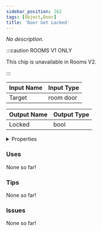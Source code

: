 ```yaml
---
sidebar_position: 162
tags: [Object,Door]
title: 'Door Get Locked'
---
```


*No description.*



:::caution ROOMS V1 ONLY

This chip is unavailable in Rooms V2.

:::


<EsbSvg />

| Input Name | Input Type |
|-----------|-----------|
| Target | room door |

| Output Name | Output Type |
|-----------|-----------|
| Locked | bool |


<details>
  <summary>Properties</summary>
  <div>
    <div>
    <table>
      <thead>
        <tr>
          <th>Is beta required?</th>
          <th>❌</th>
        </tr>
        <tr>
          <th>Is this chip a trolling risk?</th>
          <th>❌</th>
        </tr>
        <tr>
          <th>Is this chip a role assignment risk?</th>
          <th>❌</th>
        </tr>
        <tr>
          <th>Chip UUID</th>
          <th>f2918d8a-444c-429d-ab79-e2d445695a57</th>
        </tr>
      </thead>
    </table>
    </div>
  </div>
</details>

### Uses

None so far!

### Tips

None so far!

### Issues

None so far!